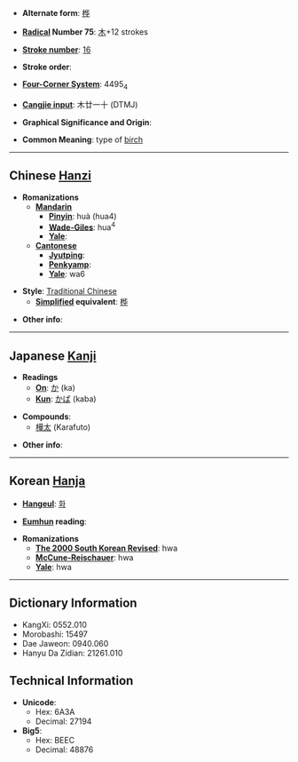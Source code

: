 * '''Alternate form''': [[桦]]

* '''[[Wiktionary:Chinese radical index| Radical]] Number 75''': [[Wiktionary:Chinese radical index 木|木]]+12 strokes

* '''[[Wiktionary:Chinese total strokes index|Stroke number]]''': [[Wiktionary:Chinese total strokes index 16|16]]

* '''Stroke order''': 

* '''[[Wiktionary:Chinese four corner index|Four-Corner System]]''': 4495<sub>4</sub>

* '''[[Wiktionary:Chinese Cangjie index|Cangjie input]]''': 木廿一十 (DTMJ)

* '''Graphical Significance and Origin''': 

* '''Common Meaning''': type of [[birch]]

----

== Chinese [[Hanzi]] ==

* '''Romanizations'''
** '''[[Mandarin]]'''
*** '''[[Pinyin]]''': huà (hua4)
*** '''[[Wade-Giles]]''': hua<sup>4</sup>
*** '''[[Yale]]''': 
** '''[[Cantonese]]'''
*** '''[[Jyutping]]''':
*** '''[[Penkyamp]]''': 
*** '''[[Yale]]''': wa6

* '''Style''': [[Traditional Chinese]] 
** '''[[Simplified Chinese|Simplified]] equivalent''': [[桦]]

* '''Other info''': 

----

== Japanese [[Kanji]] ==

* '''Readings'''
** '''[[On]]''': [[か]] (ka)
** '''[[Kun]]''': [[かば]] (kaba)

* '''Compounds''':
**[[樺太]] (Karafuto)

* '''Other info''':  

----

== Korean [[Hanja]] ==

* '''[[Hangeul]]''': [[화]]

* '''[[Eumhun]] reading''': 

* '''Romanizations'''
** '''[[The 2000 South Korean Revised Romanization|The 2000 South Korean Revised]]''': hwa
** '''[[McCune-Reischauer]]''': hwa
** '''[[Yale]]''': hwa

----

== Dictionary Information ==

* KangXi: 0552.010
* Morobashi: 15497
* Dae Jaweon: 0940.060
* Hanyu Da Zidian: 21261.010

== Technical Information ==

* '''Unicode''':
** Hex: 6A3A
** Decimal: 27194
* '''Big5''':
** Hex: BEEC
** Decimal: 48876